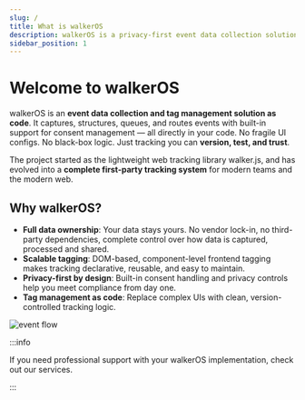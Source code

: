 ```yaml
---
slug: /
title: What is walkerOS
description: walkerOS is a privacy-first event data collection solution
sidebar_position: 1
---
```



# Welcome to walkerOS

walkerOS is an **event data collection and tag management solution as code**. It
captures, structures, queues, and routes events with built-in support
for&nbsp;<Link to="/docs/consent_management/overview">consent management</Link>
— all directly in your code. No fragile UI configs. No black-box logic. Just
tracking you can **version, test, and trust**.

The project started as the lightweight web tracking
library&nbsp;<Link to="/docs/collectors/web/">walker.js</Link>, and has evolved
into a **complete first-party tracking system** for modern teams and the modern
web.

## Why walkerOS?

- **Full data ownership**: Your data stays yours. No vendor lock-in, no
  third-party dependencies, complete control over how data is captured,
  processed and shared.
- **Scalable tagging**: DOM-based, component-level frontend tagging makes
  tracking declarative, reusable, and easy to maintain.
- **Privacy-first by design**: Built-in consent handling and privacy controls
  help you meet compliance from day one.
- **Tag management as code**: Replace complex UIs with clean, version-controlled
  tracking logic.

![event flow](/diagrams/event-flow.svg)

:::info

If you need professional support with your walkerOS implementation, check out
our&nbsp;<Link to="/services">services</Link>.

:::
